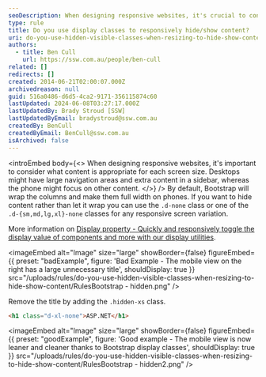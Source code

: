 ```yaml
---
seoDescription: When designing responsive websites, it's crucial to consider the appropriate content for each screen size. Bootstrap provides display classes, such as `.d-None`, to quickly and responsively toggle the display value of components, hiding or showing content accordingly.
type: rule
title: Do you use display classes to responsively hide/show content?
uri: do-you-use-hidden-visible-classes-when-resizing-to-hide-show-content
authors:
  - title: Ben Cull
    url: https://ssw.com.au/people/ben-cull
related: []
redirects: []
created: 2014-06-21T02:00:07.000Z
archivedreason: null
guid: 516a0486-d6d5-4ca2-9171-356115874c60
lastUpdated: 2024-06-08T03:27:17.000Z
lastUpdatedBy: Brady Stroud [SSW]
lastUpdatedByEmail: bradystroud@ssw.com.au
createdBy: BenCull
createdByEmail: BenCull@ssw.com.au
isArchived: false
---
```


<introEmbed
  body={<>
When designing responsive websites, it's important to consider what content is appropriate for each screen size. Desktops might have large navigation areas and extra content in a sidebar, whereas the phone might focus on other content.
  </>}
/>
By default, Bootstrap will wrap the columns and make them full width on phones. If you want to hide content rather than let it wrap you can use the `.d-none` class or one of the `.d-{sm,md,lg,xl}-none` classes for any responsive screen variation.

More information on [Display property - Quickly and responsively toggle the display value of components and more with our display utilities](https://getbootstrap.com/docs/4.0/utilities/display/#how-it-works).

<imageEmbed
  alt="Image"
  size="large"
  showBorder={false}
  figureEmbed={{
    preset: "badExample",
    figure: 'Bad Example - The mobile view on the right has a large unnecessary title',
    shouldDisplay: true
  }}
  src="/uploads/rules/do-you-use-hidden-visible-classes-when-resizing-to-hide-show-content/RulesBootstrap - hidden.png"
/>

Remove the title by adding the `.hidden-xs` class.

```html
<h1 class="d-xl-none">ASP.NET</h1>
```

<imageEmbed
  alt="Image"
  size="large"
  showBorder={false}
  figureEmbed={{
    preset: "goodExample",
    figure: 'Good example - The mobile view is now leaner and cleaner thanks to Bootstrap display classes',
    shouldDisplay: true
  }}
  src="/uploads/rules/do-you-use-hidden-visible-classes-when-resizing-to-hide-show-content/RulesBootstrap - hidden2.png"
/>
